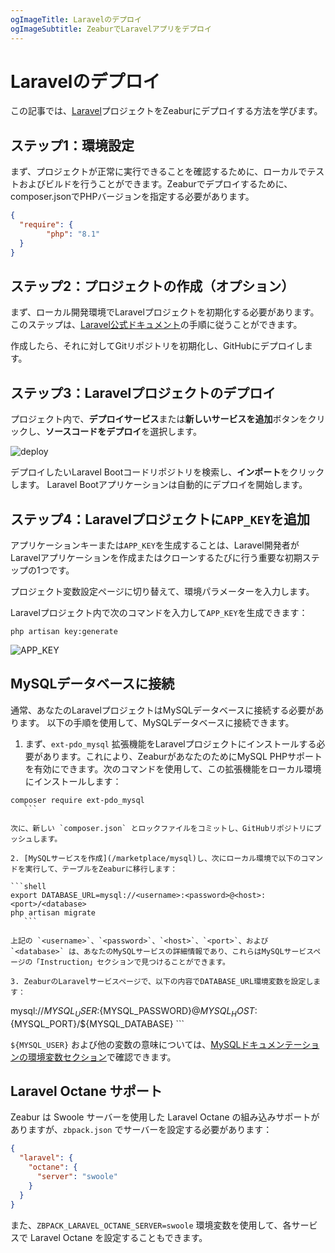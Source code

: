 ```yaml
---
ogImageTitle: Laravelのデプロイ
ogImageSubtitle: ZeaburでLaravelアプリをデプロイ
---
```


# Laravelのデプロイ

この記事では、[Laravel](https://laravel.com/)プロジェクトをZeaburにデプロイする方法を学びます。

## ステップ1：環境設定

まず、プロジェクトが正常に実行できることを確認するために、ローカルでテストおよびビルドを行うことができます。Zeaburでデプロイするために、composer.jsonでPHPバージョンを指定する必要があります。
```json
{
  "require": {
        "php": "8.1"
  }
}
```

## ステップ2：プロジェクトの作成（オプション）

まず、ローカル開発環境でLaravelプロジェクトを初期化する必要があります。このステップは、[Laravel公式ドキュメント](https://laravel.com/docs/9.x)の手順に従うことができます。

作成したら、それに対してGitリポジトリを初期化し、GitHubにデプロイします。

## ステップ3：Laravelプロジェクトのデプロイ

プロジェクト内で、**デプロイサービス**または**新しいサービスを追加**ボタンをクリックし、**ソースコードをデプロイ**を選択します。

![deploy](/deploy/common/select-service.en-US.png)


デプロイしたいLaravel Bootコードリポジトリを検索し、**インポート**をクリックします。
Laravel Bootアプリケーションは自動的にデプロイを開始します。

## ステップ4：Laravelプロジェクトに`APP_KEY`を追加

アプリケーションキーまたは`APP_KEY`を生成することは、Laravel開発者がLaravelアプリケーションを作成またはクローンするたびに行う重要な初期ステップの1つです。

プロジェクト変数設定ページに切り替えて、環境パラメーターを入力します。

Laravelプロジェクト内で次のコマンドを入力して`APP_KEY`を生成できます：

```shell
php artisan key:generate
```

![APP_KEY](/framework/laravel/app-key-setting.jpg)

## MySQLデータベースに接続

通常、あなたのLaravelプロジェクトはMySQLデータベースに接続する必要があります。
以下の手順を使用して、MySQLデータベースに接続できます。

1. まず、`ext-pdo_mysql` 拡張機能をLaravelプロジェクトにインストールする必要があります。これにより、ZeaburがあなたのためにMySQL PHPサポートを有効にできます。次のコマンドを使用して、この拡張機能をローカル環境にインストールします：

 ```shell
 composer require ext-pdo_mysql
    ```

次に、新しい `composer.json` とロックファイルをコミットし、GitHubリポジトリにプッシュします。

2. [MySQLサービスを作成](/marketplace/mysql)し、次にローカル環境で以下のコマンドを実行して、テーブルをZeaburに移行します：

 ```shell
 export DATABASE_URL=mysql://<username>:<password>@<host>:<port>/<database>
 php artisan migrate
    ```

上記の `<username>`、`<password>`、`<host>`、`<port>`、および `<database>` は、あなたのMySQLサービスの詳細情報であり、これらはMySQLサービスページの「Instruction」セクションで見つけることができます。

3. ZeaburのLaravelサービスページで、以下の内容でDATABASE_URL環境変数を設定します：

 ```
 mysql://${MYSQL_USER}:${MYSQL_PASSWORD}@${MYSQL_HOST}:${MYSQL_PORT}/${MYSQL_DATABASE}
    ```

`${MYSQL_USER}` および他の変数の意味については、[MySQLドキュメンテーションの環境変数セクション](/marketplace/mysql#環境変数)で確認できます。

## Laravel Octane サポート

Zeabur は Swoole サーバーを使用した Laravel Octane の組み込みサポートがありますが、`zbpack.json` でサーバーを設定する必要があります：

```json
{
  "laravel": {
    "octane": {
      "server": "swoole"
    }
  }
}
```

また、`ZBPACK_LARAVEL_OCTANE_SERVER=swoole` 環境変数を使用して、各サービスで Laravel Octane を設定することもできます。

